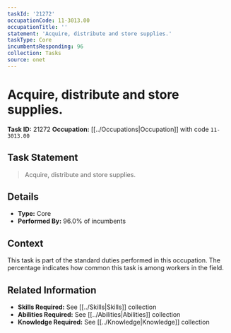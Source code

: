 ```yaml
---
taskId: '21272'
occupationCode: 11-3013.00
occupationTitle: ''
statement: 'Acquire, distribute and store supplies.'
taskType: Core
incumbentsResponding: 96
collection: Tasks
source: onet
---
```

# Acquire, distribute and store supplies.

**Task ID:** 21272
**Occupation:** [[../Occupations|Occupation]] with code `11-3013.00`

## Task Statement

> Acquire, distribute and store supplies.

## Details

- **Type:** Core
- **Performed By:** 96.0% of incumbents

## Context

This task is part of the standard duties performed in this occupation. The percentage indicates how common this task is among workers in the field.

## Related Information

- **Skills Required:** See [[../Skills|Skills]] collection
- **Abilities Required:** See [[../Abilities|Abilities]] collection
- **Knowledge Required:** See [[../Knowledge|Knowledge]] collection
